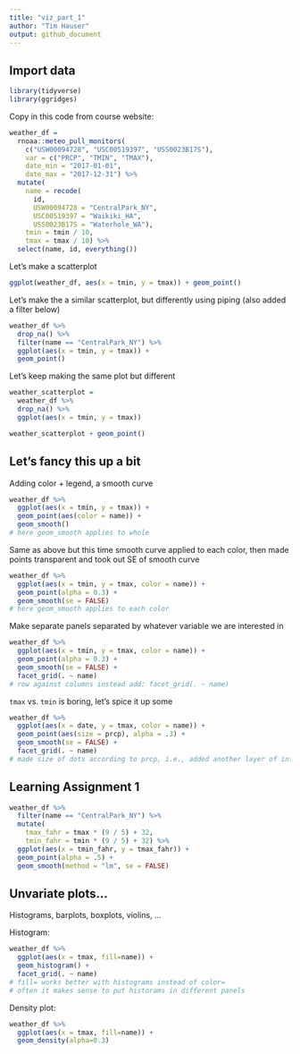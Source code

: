 ```yaml
---
title: "viz_part_1"
author: "Tim Hauser"
output: github_document
---
```


## Import data

```r
library(tidyverse)
library(ggridges)
```

Copy in this code from course website:

```r
weather_df = 
  rnoaa::meteo_pull_monitors(
    c("USW00094728", "USC00519397", "USS0023B17S"),
    var = c("PRCP", "TMIN", "TMAX"), 
    date_min = "2017-01-01",
    date_max = "2017-12-31") %>%
  mutate(
    name = recode(
      id, 
      USW00094728 = "CentralPark_NY", 
      USC00519397 = "Waikiki_HA",
      USS0023B17S = "Waterhole_WA"),
    tmin = tmin / 10,
    tmax = tmax / 10) %>%
  select(name, id, everything())
```

Let's make a scatterplot

```r
ggplot(weather_df, aes(x = tmin, y = tmax)) + geom_point()
```

Let's make the a similar  scatterplot, but differently using piping (also added a filter below)

```r
weather_df %>%
  drop_na() %>% 
  filter(name == "CentralPark_NY") %>% 
  ggplot(aes(x = tmin, y = tmax)) + 
  geom_point()
```

Let's keep making the same plot but different

```r
weather_scatterplot =
  weather_df %>% 
  drop_na() %>% 
  ggplot(aes(x = tmin, y = tmax))

weather_scatterplot + geom_point()
```

## Let's fancy this up a bit

Adding color + legend, a smooth curve

```r
weather_df %>% 
  ggplot(aes(x = tmin, y = tmax)) + 
  geom_point(aes(color = name)) +
  geom_smooth()
# here geom_smooth applies to whole
```

Same as above but this time smooth curve applied to each color, then made points transparent and took out SE of smooth curve

```r
weather_df %>% 
  ggplot(aes(x = tmin, y = tmax, color = name)) + 
  geom_point(alpha = 0.3) +
  geom_smooth(se = FALSE)
# here geom_smooth applies to each color
```

Make separate panels separated by whatever variable we are interested in

```r
weather_df %>% 
  ggplot(aes(x = tmin, y = tmax, color = name)) + 
  geom_point(alpha = 0.3) +
  geom_smooth(se = FALSE) +
  facet_grid(. ~ name)
# row against columns instead add: facet_grid(. ~ name)
```

`tmax` vs. `tmin` is boring, let's spice it up some

```r
weather_df %>% 
  ggplot(aes(x = date, y = tmax, color = name)) + 
  geom_point(aes(size = prcp), alpha = .3) +
  geom_smooth(se = FALSE) + 
  facet_grid(. ~ name)
# made size of dots according to prcp, i.e., added another layer of information
```

## Learning Assignment 1

```r
weather_df %>% 
  filter(name == "CentralPark_NY") %>% 
  mutate(
    tmax_fahr = tmax * (9 / 5) + 32,
    tmin_fahr = tmin * (9 / 5) + 32) %>% 
  ggplot(aes(x = tmin_fahr, y = tmax_fahr)) +
  geom_point(alpha = .5) + 
  geom_smooth(method = "lm", se = FALSE)
```

## Unvariate plots...

Histograms, barplots, boxplots, violins, ...

Histogram:

```r
weather_df %>% 
  ggplot(aes(x = tmax, fill=name)) + 
  geom_histogram() +
  facet_grid(. ~ name)
# fill= works better with histograms instead of color=
# often it makes sense to put historams in different panels
```

Density plot:

```r
weather_df %>% 
  ggplot(aes(x = tmax, fill=name)) + 
  geom_density(alpha=0.3)
```





